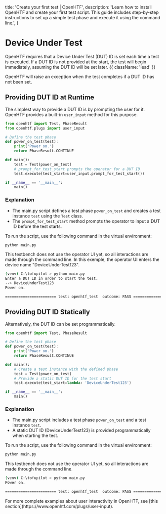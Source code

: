   title: 'Create your first test | OpenHTF',
  description:
    'Learn how to install OpenHTF and create your first test script. This guide includes step-by-step instructions to set up a simple test phase and execute it using the command line.',
}

# Device Under Test

OpenHTF requires that a Device Under Test (DUT) ID is set each time a test is executed. If a DUT ID is not provided at the start, the test will begin immediately, assuming the DUT ID will be set later. {{ className: 'lead' }}

<Note>
  OpenHTF will raise an exception when the test completes if a DUT ID has not
  been set.
</Note>

## Providing DUT ID at Runtime

The simplest way to provide a DUT ID is by prompting the user for it. OpenHTF provides a built-in `user_input` method for this purpose.

```python {{ title: 'main.py' }}
from openhtf import Test, PhaseResult
from openhtf.plugs import user_input

# Define the test phase
def power_on_test(test):
    print('Power on.')
    return PhaseResult.CONTINUE

def main():
    test = Test(power_on_test)
    # prompt_for_test_start prompts the operator for a DUT ID
    test.execute(test_start=user_input.prompt_for_test_start())

if __name__ == '__main__':
    main()
```

### Explanation

- The main.py script defines a test phase `power_on_test` and creates a test instance `test` using the `Test` class.
- The `prompt_for_test_start` method prompts the operator to input a DUT ID before the test starts.

To run the script, use the following command in the virtual environment:

```sh
python main.py
```

This testbench does not use the operator UI yet, so all interactions are made through the command line. 
In this exemple, the operator UI enters the device name "DeviceUnderTest123".

```sh
(venv) C:\tofupilot > python main.py
Enter a DUT ID in order to start the test.
--> DeviceUnderTest123
Power on.

======================= test: openhtf_test  outcome: PASS ======================
```

## Providing DUT ID Statically

Alternatively, the DUT ID can be set programmatically.

```python {{ title: 'main.py' }}
from openhtf import Test, PhaseResult

# Define the test phase
def power_on_test(test):
    print('Power on.')
    return PhaseResult.CONTINUE

def main():
    # Create a test instance with the defined phase
    test = Test(power_on_test)
    # Provide a static DUT ID for the test start
    test.execute(test_start=lambda: 'DeviceUnderTest123')

if __name__ == '__main__':
    main()
```

### Explanation

- The main.py script includes a test phase `power_on_test` and a test instance `test`.
- A static DUT ID (DeviceUnderTest123) is provided programmatically when starting the test.

To run the script, use the following command in the virtual environment:

```sh
python main.py
```

This testbench does not use the operator UI yet, so all interactions are made through the command line.

```sh
(venv) C:\tofupilot > python main.py
Power on.

======================= test: openhtf_test  outcome: PASS ======================
```

<Note>
  For more complete examples about user interactivity in OpenHTF, see [this
  section](https://www.openhtf.com/plugs/user-input).
</Note>
